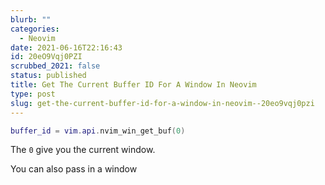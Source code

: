 ```yaml
---
blurb: ""
categories:
  - Neovim
date: 2021-06-16T22:16:43
id: 20eO9Vqj0PZI
scrubbed_2021: false
status: published
title: Get The Current Buffer ID For A Window In Neovim
type: post
slug: get-the-current-buffer-id-for-a-window-in-neovim--20eo9vqj0pzi
---
```


```lua
buffer_id = vim.api.nvim_win_get_buf(0)
```

The `0` give you the current window. 

You can also pass in a window